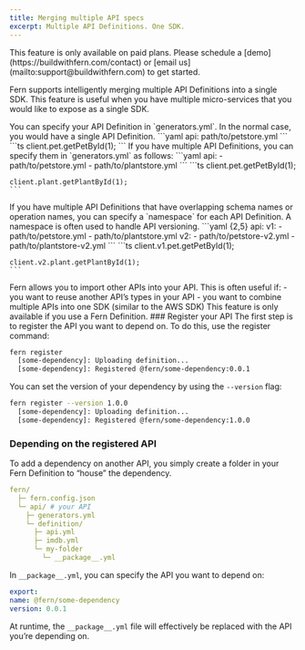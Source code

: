 ```yaml
---
title: Merging multiple API specs
excerpt: Multiple API Definitions. One SDK.
---
```


<Warning title='Pro Feature'>
  This feature is only available on paid plans. Please schedule a [demo](https://buildwithfern.com/contact) 
  or [email us](mailto:support@buildwithfern.com) to get started. 
</Warning>

Fern supports intelligently merging multiple API Definitions into a single SDK. This feature 
is useful when you have multiple micro-services that you would like to expose as a single
SDK.

<AccordionGroup>

<Accordion title="Single API">
You can specify your API Definition in `generators.yml`. In the normal case, you would have
a single API Definition.

<CodeBlocks>
  <CodeBlock title="generators.yml">
    ```yaml
    api: path/to/petstore.yml
    ```
  </CodeBlock>
  <CodeBlock title="TypeScript">
    ```ts
    client.pet.getPetById(1);
    ```
  </CodeBlock>
</CodeBlocks>
</Accordion>

<Accordion title="Multiple APIs">
If you have multiple API Definitions, you can specify them in `generators.yml` as follows:

<CodeBlocks>
  <CodeBlock title="generators.yml">
    ```yaml
    api: 
      - path/to/petstore.yml
      - path/to/plantstore.yml
    ```
  </CodeBlock>
  <CodeBlock title="TypeScript">
    ```ts
    client.pet.getPetById(1);

    client.plant.getPlantById(1); 
    ```
  </CodeBlock>
</CodeBlocks>
</Accordion>

<Accordion title="Namespaced APIs">
If you have multiple API Definitions that have overlapping schema names or operation names, 
you can specify a `namespace` for each API Definition. A namespace is often used to 
handle API versioning. 

<CodeBlocks>
  <CodeBlock title="generators.yml">
    ```yaml {2,5}
    api: 
      v1: 
        - path/to/petstore.yml
        - path/to/plantstore.yml
      v2: 
        - path/to/petstore-v2.yml
        - path/to/plantstore-v2.yml
    ```
  </CodeBlock>
  <CodeBlock title="TypeScript">
    ```ts
    client.v1.pet.getPetById(1);

    client.v2.plant.getPlantById(1); 
    ```
  </CodeBlock>
</CodeBlocks>
</Accordion>

<Accordion title="Depending on APIs">
Fern allows you to import other APIs into your API. This is often useful if:
  - you want to reuse another API’s types in your API
  - you want to combine multiple APIs into one SDK (similar to the AWS SDK)

<Note>
This feature is only available if you use a Fern Definition.
</Note>

<Steps>
  ### Register your API
  The first step is to register the API you want to depend on. To do this, use 
  the register command:

  ```bash
  fern register
    [some-dependency]: Uploading definition...
    [some-dependency]: Registered @fern/some-dependency:0.0.1
  ```

  You can set the version of your dependency by using the `--version` flag:

  ```bash
  fern register --version 1.0.0
    [some-dependency]: Uploading definition...
    [some-dependency]: Registered @fern/some-dependency:1.0.0
  ```

  ### Depending on the registered API

  To add a dependency on another API, you simply create a folder in your Fern Definition to 
  “house” the dependency. 

  ```yaml
  fern/
    ├─ fern.config.json
    └─ api/ # your API
      ├─ generators.yml
      └─ definition/
        ├─ api.yml
        ├─ imdb.yml
        └─ my-folder
          └─ __package__.yml
  ```

  In `__package__.yml`, you can specify the API you want to depend on:

  ```yaml
  export:
  name: @fern/some-dependency
  version: 0.0.1
  ```

  At runtime, the `__package__.yml` file will effectively 
  be replaced with the API you’re depending on.
</Steps>

</Accordion>

</AccordionGroup>
